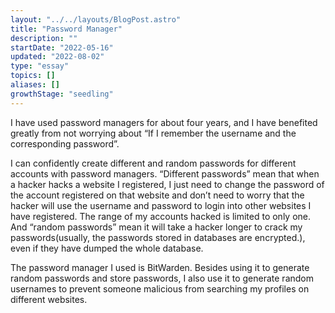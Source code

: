 ```yaml
---
layout: "../../layouts/BlogPost.astro"
title: "Password Manager"
description: ""
startDate: "2022-05-16"
updated: "2022-08-02"
type: "essay"
topics: []
aliases: []
growthStage: "seedling"
---
```


I have used password managers for about four years, and I have benefited greatly from not worrying about “If I remember the username and the corresponding password”.

I can confidently create different and random passwords for different accounts with password managers. “Different passwords” mean that when a hacker hacks a website I registered, I just need to change the password of the account registered on that website and don’t need to worry that the hacker will use the username and password to login into other websites I have registered. The range of my accounts hacked is limited to only one. And “random passwords” mean it will take a hacker longer to crack my passwords(usually, the passwords stored in databases are encrypted.), even if they have dumped the whole database.

The password manager I used is BitWarden. Besides using it to generate random passwords and store passwords, I also use it to generate random usernames to prevent someone malicious from searching my profiles on different websites.